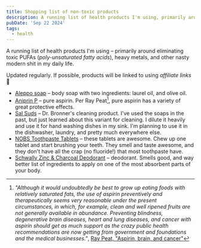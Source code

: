 ```yaml
---
title: Shopping list of non-toxic products
description: A running list of health products I'm using, primarily around eliminating toxic PUFAs.
pubDate: 'Sep 22 2024'
tags:
  - health
---
```


A running list of health products I'm using – primarily around eliminating toxic PUFAs (_poly-unsaturated fatty acids_), heavy metals, and other nasty modern shit in my daily life.

Updated regularly. If possible, products will be linked to using _affiliate links_ 🧀

- [Aleppo soap](https://amzn.to/47IIzeY) – body soap with two ingredients: laurel oil, and olive oil.
- [Aniprin P](https://amzn.to/3ZzK6BV) – pure aspirin. Per Ray Peat[^1], pure aspirin has a variety of great protective effects. 
- [Sal Suds](https://amzn.to/3XOyiKJ) – Dr. Bronner's cleaning product. I've used the soaps in the past, but just learned about this variant for cleaning. I dilute it heavily and use it for hand washing dishes in my sink. I'm planning to use it in the dishwasher, laundry, and pretty much everywhere else.
- [NOBS Toothpaste Tablets](https://amzn.to/47CSpiv) – these tablets are awesome. Chew up one tablet and start brushing your teeth. They smell and taste awesome, and they don't have all the crap (no fluoride!) that most toothpaste have.
- [Schwally Zinc & Charcoal Deodorant](https://amzn.to/3U1qdQP) – deodorant. Smells good, and way better list of ingredients to apply on one of the most absorbent parts of your body.

[^1]: _"Although it would undoubtedly be best to grow up eating foods with relatively saturated fats, the use of aspirin preventively and therapeutically seems very reasonable under the present circumstances, in which, for example, clean and well ripened fruits are not generally available in abundance. Preventing blindness, degenerative brain diseases, heart and lung diseases, and cancer with aspirin should get as much support as the crazy public health recommendations are now getting from government and foundations and the medical businesses."_, [Ray Peat, "Aspirin, brain, and cancer"](https://raypeat.com/articles/aging/aspirin-brain-cancer.shtml)
